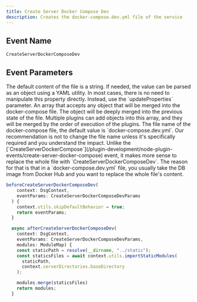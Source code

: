 ```yaml
---
title: Create Server Docker Compose Dev
description: Creates the docker-compose.dev.yml file of the service
---
```


## Event Name

`CreateServerDockerComposeDev`

## Event Parameters

<ParamField body="fileContent" type="string">
  The default content of the file is a string. If needed, the value can be
  parsed as an object using a YAML utility. In most cases, there is no need to
  manipulate this property directly. Instead, use the `updateProperties`
  parameter.
</ParamField>
<ParamField body="updateProperties" type="{ [key: string]: any }[]">
  An array that accepts any object that will be merged into the docker-compose
  file. The object will be deeply merged into the previous state of the file.
  Multiple plugins can add objects into this array, and they will be merged by
  the order of execution of the plugins.
</ParamField>
<ParamField body="outputFileName" type="string">
  The file name of the docker-compose file, the default value is
  `docker-compose.dev.yml`. Our recommendation is not to change the file name
  unless it's specifically required and you understand the impact.
</ParamField>

<Note>
  Unlike the
  [`CreateServerDockerCompose`](/plugin-development/node-plugin-events/create-server-docker-compose)
  event, it makes more sense to replace the whole file with
  `CreateServerDockerComposeDev`. The reason for that is that in a
  `docker-compose.dev.yml` file, you usually take the DB image from Docker Hub
  and you want to replace the whole file's content.
</Note>

<RequestExample>

```ts example
beforeCreateServerDockerComposeDev(
    context: DsgContext,
    eventParams: CreateServerDockerComposeDevParams
  ) {
    context.utils.skipDefaultBehavior = true;
    return eventParams;
  }

  async afterCreateServerDockerComposeDev(
    context: DsgContext,
    eventParams: CreateServerDockerComposeDevParams,
    modules: ModuleMap) {
    const staticPath = resolve(__dirname, "../static");
    const staticsFiles = await context.utils.importStaticModules(
      staticPath,
      context.serverDirectories.baseDirectory
    );

    modules.merge(staticsFiles)
    return modules;
  }
```

</RequestExample>
